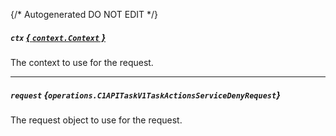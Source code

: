 {/* Autogenerated DO NOT EDIT  */}

##### `ctx` [*{ `context.Context` }*](https://pkg.go.dev/context#Context)
The context to use for the request.

---
##### `request` *{`operations.C1APITaskV1TaskActionsServiceDenyRequest`}*
The request object to use for the request.

<Collapsible openLabel={Labels.showProperties} closeLabel={Labels.hideProperties}>
  <C1APITaskV1TaskActionsServiceDenyRequest />
</Collapsible>

